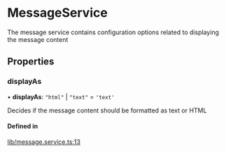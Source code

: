 # MessageService

The message service contains configuration options related to displaying the message content

## Properties

### displayAs

• **displayAs**: ``"html"`` \| ``"text"`` = `'text'`

Decides if the message content should be formatted as text or HTML

#### Defined in

[lib/message.service.ts:13](https://github.com/GetStream/stream-chat-angular/blob/0013b36/projects/stream-chat-angular/src/lib/message.service.ts#L13)
